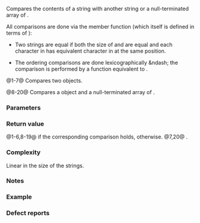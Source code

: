 {{title|1=operator==,!=,&lt;,&lt;=,&gt;,&gt;=,&lt;=&gt;{{small|(std::basic_string)}}}}
{{cpp/string/basic_string/navbar}}
{{dcl begin}}
{{dcl header|string}}
{{dcl h|Compare two {{tt|basic_string}} objects}}
{{dcl|num=1|notes={{mark noexcept since c++11}}&lt;br&gt;{{mark constexpr since c++20}}|1=
template&lt; class CharT, class Traits, class Alloc &gt;
bool operator==( const std::basic_string&lt;CharT,Traits,Alloc&gt;&amp; lhs,
                 const std::basic_string&lt;CharT,Traits,Alloc&gt;&amp; rhs );
}}
{{dcl|num=2|until=c++20|notes={{mark noexcept since c++11}}|1=
template&lt; class CharT, class Traits, class Alloc &gt;
bool operator!=( const std::basic_string&lt;CharT,Traits,Alloc&gt;&amp; lhs,
                 const std::basic_string&lt;CharT,Traits,Alloc&gt;&amp; rhs );
}}
{{dcl|num=3|until=c++20|notes={{mark noexcept since c++11}}|1=
template&lt; class CharT, class Traits, class Alloc &gt;
bool operator&lt;( const std::basic_string&lt;CharT,Traits,Alloc&gt;&amp; lhs,
                const std::basic_string&lt;CharT,Traits,Alloc&gt;&amp; rhs );
}}
{{dcl|num=4|until=c++20|notes={{mark noexcept since c++11}}|1=
template&lt; class CharT, class Traits, class Alloc &gt;
bool operator&lt;=( const std::basic_string&lt;CharT,Traits,Alloc&gt;&amp; lhs,
                 const std::basic_string&lt;CharT,Traits,Alloc&gt;&amp; rhs );
}}
{{dcl|num=5|until=c++20|notes={{mark noexcept since c++11}}|1=
template&lt; class CharT, class Traits, class Alloc &gt;
bool operator&gt;( const std::basic_string&lt;CharT,Traits,Alloc&gt;&amp; lhs,
                const std::basic_string&lt;CharT,Traits,Alloc&gt;&amp; rhs );
}}
{{dcl|num=6|until=c++20|notes={{mark noexcept since c++11}}|1=
template&lt; class CharT, class Traits, class Alloc &gt;
bool operator&gt;=( const std::basic_string&lt;CharT,Traits,Alloc&gt;&amp; lhs,
                 const std::basic_string&lt;CharT,Traits,Alloc&gt;&amp; rhs );
}}
{{dcl|num=7|since=c++20|1=
template&lt; class CharT, class Traits, class Alloc &gt;
constexpr /*comp-cat*/
    operator&lt;=&gt;( const std::basic_string&lt;CharT,Traits,Alloc&gt;&amp; lhs,
                 const std::basic_string&lt;CharT,Traits,Alloc&gt;&amp; rhs ) noexcept;
}}
{{dcl h|Compare a {{tt|basic_string}} object and null-terminated array of {{tt|T}}}}
{{dcl|num=8|notes={{mark constexpr since c++20}}|1=
template&lt; class CharT, class Traits, class Alloc &gt;
bool operator==( const std::basic_string&lt;CharT,Traits,Alloc&gt;&amp; lhs,
                 const CharT* rhs );
}}
{{dcl|num=9|until=c++20|1=
template&lt; class CharT, class Traits, class Alloc &gt;
bool operator==( const CharT* lhs,
                 const std::basic_string&lt;CharT,Traits,Alloc&gt;&amp; rhs );
}}
{{dcl|num=10|until=c++20|1=
template&lt; class CharT, class Traits, class Alloc &gt;
bool operator!=( const std::basic_string&lt;CharT,Traits,Alloc&gt;&amp; lhs,
                 const CharT* rhs );
}}
{{dcl|num=11|until=c++20|1=
template&lt; class CharT, class Traits, class Alloc &gt;
bool operator!=( const CharT* lhs,
                 const std::basic_string&lt;CharT,Traits,Alloc&gt;&amp; rhs );
}}
{{dcl|num=12|until=c++20|1=
template&lt; class CharT, class Traits, class Alloc &gt;
bool operator&lt;( const std::basic_string&lt;CharT,Traits,Alloc&gt;&amp; lhs,
                const CharT* rhs );
}}
{{dcl|num=13|until=c++20|1=
template&lt; class CharT, class Traits, class Alloc &gt;
bool operator&lt;( const CharT* lhs,
                const std::basic_string&lt;CharT,Traits,Alloc&gt;&amp; rhs );
}}
{{dcl|num=14|until=c++20|1=
template&lt; class CharT, class Traits, class Alloc &gt;
bool operator&lt;=( const std::basic_string&lt;CharT,Traits,Alloc&gt;&amp; lhs,
                 const CharT* rhs );
}}
{{dcl|num=15|until=c++20|1=
template&lt; class CharT, class Traits, class Alloc &gt;
bool operator&lt;=( const CharT* lhs,
                 const std::basic_string&lt;CharT,Traits,Alloc&gt;&amp; rhs );
}}
{{dcl|num=16|until=c++20|1=
template&lt; class CharT, class Traits, class Alloc &gt;
bool operator&gt;( const std::basic_string&lt;CharT,Traits,Alloc&gt;&amp; lhs,
                const CharT* rhs );
}}
{{dcl|num=17|until=c++20|1=
template&lt; class CharT, class Traits, class Alloc &gt;
bool operator&gt;( const CharT* lhs,
                const std::basic_string&lt;CharT,Traits,Alloc&gt;&amp; rhs );
}}
{{dcl|num=18|until=c++20|1=
template&lt; class CharT, class Traits, class Alloc &gt;
bool operator&gt;=( const std::basic_string&lt;CharT,Traits,Alloc&gt;&amp; lhs,
                 const CharT* rhs );
}}
{{dcl|num=19|until=c++20|1=
template&lt; class CharT, class Traits, class Alloc &gt;
bool operator&gt;=( const CharT* lhs,
                 const std::basic_string&lt;CharT,Traits,Alloc&gt;&amp; rhs );
}}
{{dcl|num=20|since=c++20|1=
template&lt; class CharT, class Traits, class Alloc &gt;
constexpr /*comp-cat*/
    operator&lt;=&gt;( const std::basic_string&lt;CharT,Traits,Alloc&gt;&amp; lhs,
                 const CharT* rhs );
}}
{{dcl end}}

Compares the contents of a string with another string or a null-terminated array of {{tt|CharT}}.

All comparisons are done via the {{lc|compare()}} member function (which itself is defined in terms of {{tt|Traits::compare()}}):

* Two strings are equal if both the size of {{c|lhs}} and {{c|rhs}} are equal and each character in {{c|lhs}} has equivalent character in {{c|rhs}} at the same position.

* The ordering comparisons are done lexicographically &amp;ndash; the comparison is performed by a function equivalent to {{lc|std::lexicographical_compare}}{{rev inl|since=c++20|or {{lc|std::lexicographical_compare_three_way}}}}.

@1-7@ Compares two {{tt|basic_string}} objects.

@8-20@ Compares a {{tt|basic_string}} object and a null-terminated array of {{tt|CharT}}.

{{rrev|since=c++20|
The return type of three-way comparison operators ({{c|/*comp-cat*/}}) is {{c|Traits::comparison_category}} if that qualified-id exists and denotes a type, {{lc|std::weak_ordering}} otherwise. If {{c|/*comp-cat*/}} is not a comparison category type, the program is ill-formed.

{{cpp/note synthesized compare}}
}}

===Parameters===
{{par begin}}
{{par|lhs, rhs|strings whose contents to compare}}
{{par end}}

===Return value===
@1-6,8-19@ {{c|true}} if the corresponding comparison holds, {{c|false}} otherwise.
@7,20@ {{c|1=static_cast&lt;/*comp-cat*/&gt;(lhs.compare(rhs) &lt;=&gt; 0)}}.

===Complexity===
Linear in the size of the strings.

===Notes===
{{rrev|since=c++20|
If at least one parameter is of type {{lc|std::string}}, {{lc|std::wstring}}, {{lc|std::u8string}}, {{lc|std::u16string}}, or {{lc|std::u32string}}, the return type of {{tt|1=operator&lt;=&gt;}} is {{lc|std::strong_ordering}}.
}}

===Example===
{{example
|code=
}}

===Defect reports===
{{dr list begin}}
{{dr list item|wg=lwg|dr=2064|std=C++11|before=whether overloads taking two {{tt|basic_string}}s are noexcept was inconsistent;&lt;br&gt;overloads taking a {{tt|CharT*}} were noexcept but might raise UB|after=made consistent;&lt;br&gt;noexcept removed}}
{{dr list item|wg=lwg|dr=3432|std=C++20|before=the return type of {{tt|1=operator&lt;=&gt;}} was not required to be a comparison category type|after=required}}
{{dr list end}}

{{langlinks|de|es|fr|it|ja|pl|pt|ru|zh}}
